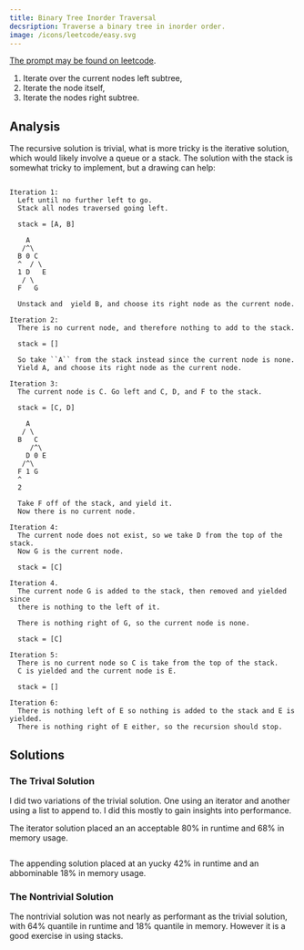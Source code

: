 ```yaml
---
title: Binary Tree Inorder Traversal
decsription: Traverse a binary tree in inorder order.
image: /icons/leetcode/easy.svg
---
```



[The prompt may be found on leetcode](https://leetcode.com/problems/binary-tree-inorder-traversal/description/).


1. Iterate over the current nodes left subtree,
2. Iterate the node itself,
3. Iterate the nodes right subtree.


## Analysis

The recursive solution is trivial, what is more tricky is the iterative 
solution, which would likely involve a queue or a stack. The solution with the 
stack is somewhat tricky to implement, but a drawing can help:

```

Iteration 1:
  Left until no further left to go. 
  Stack all nodes traversed going left.

  stack = [A, B]

    A 
   /^\
  B 0 C
  ^  / \
  1 D   E
   / \
  F   G

  Unstack and  yield B, and choose its right node as the current node. 
  
Iteration 2:
  There is no current node, and therefore nothing to add to the stack.

  stack = []

  So take ``A`` from the stack instead since the current node is none.
  Yield A, and choose its right node as the current node. 

Iteration 3:
  The current node is C. Go left and C, D, and F to the stack.

  stack = [C, D]

    A 
   / \
  B   C
     /^\
    D 0 E
   /^\
  F 1 G
  ^
  2

  Take F off of the stack, and yield it.
  Now there is no current node.

Iteration 4:
  The current node does not exist, so we take D from the top of the stack.
  Now G is the current node.
  
  stack = [C]

Iteration 4.
  The current node G is added to the stack, then removed and yielded since 
  there is nothing to the left of it. 

  There is nothing right of G, so the current node is none.
  
  stack = [C]

Iteration 5:
  There is no current node so C is take from the top of the stack.
  C is yielded and the current node is E.

  stack = []

Iteration 6:
  There is nothing left of E so nothing is added to the stack and E is yielded.
  There is nothing right of E either, so the recursion should stop.
```


## Solutions

### The Trival Solution

I did two variations of the trivial solution. One using an iterator and another
using a list to append to. I did this mostly to gain insights into performance.

The iterator solution placed an an acceptable $80\%$ in runtime and $68\%$ in 
memory usage.

```.python
```

The appending solution placed at an yucky $42\%$ in runtime and an abbominable 
$18\%$ in memory usage.


### The Nontrivial Solution

The nontrivial solution was not nearly as performant as the trivial solution,
with $64\%$ quantile in runtime and $18\%$ quantile in memory. However it is a 
good exercise in using stacks.

```.python
```


